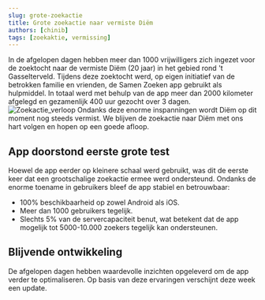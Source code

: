```yaml
---
slug: grote-zoekactie
title: Grote zoekactie naar vermiste Diëm
authors: [chinib]
tags: [zoekaktie, vermissing]
---
```


 In de afgelopen dagen hebben meer dan 1000 vrijwilligers zich ingezet voor de zoektocht naar de vermiste Diëm (20 jaar) in het gebied rond 't Gasselterveld. Tijdens deze zoektocht werd, op eigen initiatief van de betrokken familie en vrienden, de Samen Zoeken app gebruikt als hulpmiddel. In totaal werd met behulp van de app meer dan 2000 kilometer afgelegd en gezamenlijk 400 uur gezocht over 3 dagen.
 ![Zoekactie_verloop](./zoekaktie_verloop.gif)
Ondanks deze enorme inspanningen wordt Diëm op dit moment nog steeds vermist. We blijven de zoekactie naar Diëm met ons hart volgen en hopen op een goede afloop.

## App doorstond eerste grote test
Hoewel de app eerder op kleinere schaal werd gebruikt, was dit de eerste keer dat een grootschalige zoekactie ermee werd ondersteund. Ondanks de enorme toename in gebruikers bleef de app stabiel en betrouwbaar:
- 100% beschikbaarheid op zowel Android als iOS.
- Meer dan 1000 gebruikers tegelijk.
- Slechts 5% van de servercapaciteit benut, wat betekent dat de app mogelijk tot 5000-10.000 zoekers tegelijk kan ondersteunen.

## Blijvende ontwikkeling
De afgelopen dagen hebben waardevolle inzichten opgeleverd om de app verder te optimaliseren. Op basis van deze ervaringen verschijnt deze week een update.